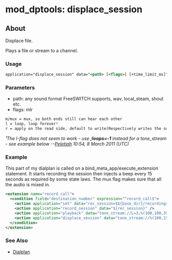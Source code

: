 
# mod_dptools: displace_session 

 

## About

Displace file.

Plays a file or stream to a channel.


### Usage

```xml
application="displace_session" data="<path> [<flags>] [+time_limit_ms]"
```

### Parameters

* path: any sound format FreeSWITCH supports, wav, local\_steam, shout etc.
* flags: mlr

```xml
m/mux = mux, so both ends still can hear each other
l = loop, loop forever¹
r = apply on the read side, default to write(Respectively writes the sound to the B-leg instead of the A-leg of a call)
```

_¹The l-flag does not seem to work - use **;loops=-1** instead for a tone\_stream - see example below --[Peletiah](https://wiki.freeswitch.org/wiki/User:Peletiah "User:Peletiah") 10:54, 8 March 2011 (UTC)_

### Example

This part of my dialplan is called on a bind\_meta\_app/execute\_extension statement. It starts recording the session then injects a beep every 15 seconds as required by some state laws. The mux flag makes sure that all the audio is mixed in.

```xml
<extension name="record_call">
  <condition field="destination_number" expression="^record_call$">
    <action application="set" data="rec_session=$${base_dir}/recordings/${caller_id_number}.${strftime(%Y-%m-%d-%H-%M-%S)}.wav"/>
    <action application="record_session" data="${rec_session}" />
    <action application="playback" data="tone_stream://L=3;%(100,100,350,440)" />
    <action application="displace_session" data="tone_stream://%(100,15000,800);loops=-1 mux" />
  </condition>
</extension>
```

### See Also

* [Dialplan](../../Dialplan/index.mdx#0-about)


